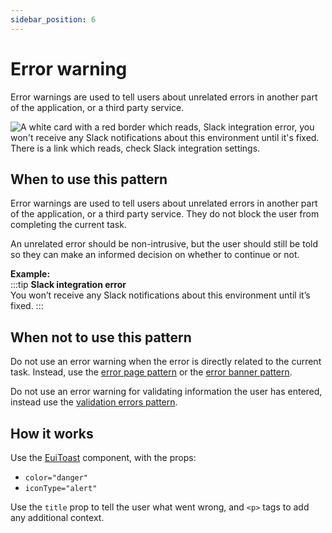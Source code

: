 ```yaml
---
sidebar_position: 6
---
```


# Error warning

Error warnings are used to tell users about unrelated errors in another part of the application, or a third party service.

![A white card with a red border which reads, Slack integration error, you won't receive any Slack notifications about this environment until it's fixed. There is a link which reads, check Slack integration settings.](./images/error-warning.webp)

## When to use this pattern
Error warnings are used to tell users about unrelated errors in another part of the application, or a third party service. They do not block the user from completing the current task.

An unrelated error should be non-intrusive, but the user should still be told so they can make an informed decision on whether to continue or not.

**Example:**<br/>
:::tip
**Slack integration error**<br/>
You won’t receive any Slack notifications about this environment until it’s fixed.
:::

## When not to use this pattern

Do not use an error warning when the error is directly related to the current task. Instead, use the [error page pattern](./error-page.mdx) or the [error banner pattern](./error-banners.mdx#error-banner).

Do not use an error warning for validating information the user has entered, instead use the [validation errors pattern](./error-validation.mdx).

## How it works

Use the [EuiToast](../../components/display/toast/index.mdx#danger) component, with the props:
- `color="danger"`
- `iconType="alert"`

Use the `title` prop to tell the user what went wrong, and `<p>` tags to add any additional context.
